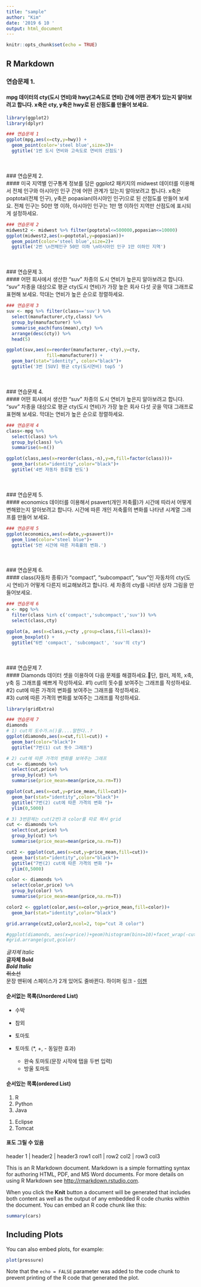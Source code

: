 ```yaml
---
title: "sample"
author: "Kim"
date: '2019 6 10 '
output: html_document
---
```


```r
knitr::opts_chunk$set(echo = TRUE)
```

## R Markdown

### 연습문제 1. <br>
#### mpg 데이터의 cty(도시 연비)와 hwy(고속도로 연비) 간에 어떤 관계가 있는지 알아보려고 합니다. x축은 cty, y축은 hwy로 된 산점도를 만들어 보세요.
```r
library(ggplot2)
library(dplyr)

### 연습문제 1
ggplot(mpg,aes(x=cty,y=hwy)) +
  geom_point(color='steel blue',size=3)+
  ggtitle('1번 도시 연비와 고속도로 연비의 산점도')
```
<br><br>
### 연습문제 2. <br>
####  미국 지역별 인구통계 정보를 담은 ggplot2 패키지의 midwest 데이터를 이용해서 전체 인구와 아시아인 인구 간에 어떤 관계가 있는지 알아보려고 합니다. x축은 poptotal(전체 인구), y축은 popasian(아시아인 인구)으로 된 산점도를 만들어 보세요. 전체 인구는 50만 명 이하, 아시아인 인구는 1만 명 이하인 지역만 산점도에 표시되게 설정하세요.
```r
### 연습문제 2
midwest2 <- midwest %>% filter(poptotal<=500000,popasian<=10000) 
ggplot(midwest2,aes(x=poptotal,y=popasian))+
  geom_point(color='steel blue',size=2)+
  ggtitle('2번 \n전체인구 50만 이하 \n아시아인 인구 1만 이하인 지역')
```
<br><br>
### 연습문제 3. <br>
#### 어떤 회사에서 생산한 "suv" 차종의 도시 연비가 높은지 알아보려고 합니다. "suv" 차종을 대상으로 평균 cty(도시 연비)가 가장 높은 회사 다섯 곳을 막대 그래프로 표현해 보세요. 막대는 연비가 높은 순으로 정렬하세요. 
```r
### 연습문제 3
suv <- mpg %>% filter(class=='suv') %>%
  select(manufacturer,cty,class) %>% 
  group_by(manufacturer) %>% 
  summarise_each(funs(mean),cty) %>%
  arrange(desc(cty)) %>%
  head(5)

ggplot(suv,aes(x=reorder(manufacturer,-cty),y=cty,
               fill=manufacturer)) +
  geom_bar(stat="identity", color="black")+
  ggtitle('3번 [SUV] 평균 cty(도시연비) top5 ')
```
<br><br>
### 연습문제 4. <br>
#### 어떤 회사에서 생산한 "suv" 차종의 도시 연비가 높은지 알아보려고 합니다. "suv" 차종을 대상으로 평균 cty(도시 연비)가 가장 높은 회사 다섯 곳을 막대 그래프로 표현해 보세요. 막대는 연비가 높은 순으로 정렬하세요. 
```r
### 연습문제 4
class<-mpg %>% 
  select(class) %>%
  group_by(class) %>% 
  summarise(n=n())

ggplot(class,aes(x=reorder(class,-n),y=n,fill=factor(class)))+
  geom_bar(stat="identity",color="black")+
  ggtitle('4번 자동차 종류별 빈도')
```
<br><br>
### 연습문제 5. <br>
#### economics 데이터를 이용해서 psavert(개인 저축률)가 시간에 따라서 어떻게 변해왔는지 알아보려고 합니다. 시간에 따른 개인 저축률의 변화를 나타낸 시계열 그래프를 만들어 보세요.
```r
### 연습문제 5
ggplot(economics,aes(x=date,y=psavert))+
  geom_line(color="steel blue")+
  ggtitle('5번 시간에 따른 저축률의 변화.')
```
<br><br>
### 연습문제 6. <br>
#### class(자동차 종류)가 "compact", "subcompact", "suv"인 자동차의 cty(도시 연비)가 어떻게 다른지 비교해보려고 합니다. 세 차종의 cty를 나타낸 상자 그림을 만들어보세요.
```r
### 연습문제 6
a <- mpg %>% 
  filter(class %in% c('compact','subcompact','suv')) %>% 
  select(class,cty)

ggplot(a, aes(x=class,y=cty ,group=class,fill=class))+
  geom_boxplot() +
  ggtitle("6번 'compact', 'subcompact', 'suv'의 cty")
```
<br><br>
### 연습문제 7. <br>
#### Diamonds 데이터 셋을 이용하여 다음 문제를 해결하세요.단, 컬러, 제목, x축, y축 등 그래프를 예쁘게 작성하세요.
#1) cut의 돗수를 보여주는 그래프를 작성하세요. <br>
#2) cut에 따른 가격의 변화를 보여주는 그래프를 작성하세요.<br>
#3) cut에 따른 가격의 변화를 보여주는 그래프를 작성하세요.<br>
```r
library(gridExtra)

### 연습문제 7
diamonds
# 1) cut의 도수가.n()을....말한다..?
ggplot(diamonds,aes(x=cut,fill=cut)) +
  geom_bar(color="black")+
  ggtitle("7번(1) cut 돗수 그래프")

# 2) cut에 따른 가격의 변화를 보여주는 그래프
cut <- diamonds %>% 
  select(cut,price) %>% 
  group_by(cut) %>% 
  summarise(price_mean=mean(price,na.rm=T))

ggplot(cut,aes(x=cut,y=price_mean,fill=cut))+
  geom_bar(stat="identity",color="black")+
  ggtitle("7번(2) cut에 따른 가격의 변화 ")+
  ylim(0,5000)

# 3) 3번문제는 cut(2번)과 color를 따로 해서 grid
cut <- diamonds %>% 
  select(cut,price) %>% 
  group_by(cut) %>% 
  summarise(price_mean=mean(price,na.rm=T))

cut2 <- ggplot(cut,aes(x=cut,y=price_mean,fill=cut))+
  geom_bar(stat="identity",color="black")+
  ggtitle("7번(2) cut에 따른 가격의 변화 ")+
  ylim(0,5000)

color <- diamonds %>% 
  select(color,price) %>% 
  group_by(color) %>% 
  summarise(price_mean=mean(price,na.rm=T))

color2 <- ggplot(color,aes(x=color,y=price_mean,fill=color))+
  geom_bar(stat="identity",color="black")

grid.arrange(cut2,color2,ncol=2, top="cut 과 color")

#ggplot(diamonds, aes(x=price))+geom)histogram(bins=10)+facet_wrap(-cut,)
#grid.arrange(gcut,gcolor)
```





*글자체 Italic* <br>
**글자체 Bold** <br>
***Bold Italic*** <br>
~~취소선~~  
문장 맨뒤에 스페이스가 2개 있어도 줄바뀐다.
하이퍼 링크 - [이젠]("http://dj.ezenac.co.kr")

#### 순서없는 목록(Unordered List)
* 수박
* 참외
* 토마토

* 토마토 (*, +, - 동일한 효과)
  + 완숙 토마토(문장 시작에 탭을 두번 입력)
  - 방울 토마토
  
#### 순서있는 목록(ordered List)
1. R
2. Python
3. Java
  1) Eclipse
  2) Tomcat
  
#### 표도 그릴 수 있음
header 1 | header2 | header3
row1 col1 | row2 col2 | row3 col3 





This is an R Markdown document. Markdown is a simple formatting syntax for authoring HTML, PDF, and MS Word documents. For more details on using R Markdown see <http://rmarkdown.rstudio.com>.

When you click the **Knit** button a document will be generated that includes both content as well as the output of any embedded R code chunks within the document. You can embed an R code chunk like this:

```r
summary(cars)
```

## Including Plots

You can also embed plots, for example:

```r
plot(pressure)
```

Note that the `echo = FALSE` parameter was added to the code chunk to prevent printing of the R code that generated the plot.

